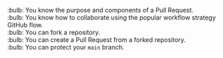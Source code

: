 :bulb: You know the purpose and components of a Pull Request.<br>
:bulb: You know how to collaborate using the popular workflow strategy GitHub flow.<br>
:bulb: You can fork a repository.<br>
:bulb: You can create a Pull Request from a forked repository.<br>
:bulb: You can protect your `main` branch.